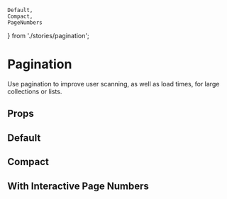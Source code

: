     Default,
    Compact,
    PageNumbers
} from './stories/pagination';

# Pagination

Use pagination to improve user scanning, as well as load times, for large collections or lists.

## Props


## Default

<Default />

## Compact

<Compact />

## With Interactive Page Numbers

<PageNumbers />